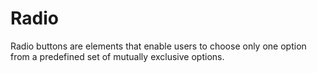 


# Radio

<div className="d-flex gap-2 align-items-center">
  <Tags />
  <DeprecatedTags url='/docs/legacy/radiobutton' hasDeprecatedAncestor={true}></DeprecatedTags>
</div>

<!-- introduction start -->
Radio buttons are elements that enable users to choose only one option from a predefined set of mutually exclusive options. 
<!-- introduction end -->

<LinkableDocsTabs>
  <DocsUx />
  <DocsCode />
</LinkableDocsTabs>
